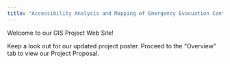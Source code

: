 ```yaml
---
title: "Accessibility Analysis and Mapping of Emergency Evacuation Centres and Medical Services"
---
```


Welcome to our GIS Project Web Site!

Keep a look out for our updated project poster. Proceed to the "Overview" tab to view our Project Proposal.
